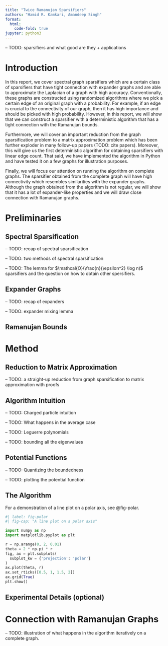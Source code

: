```yaml
---
title: "Twice Ramanujan Sparsifiers"
authors: "Hamid R. Kamkari, Amandeep Singh"
format:
  html:
    code-fold: true
jupyter: python3
---
```


-- TODO: sparsifiers and what good are they + applications

# Introduction

In this report, we cover spectral graph sparsifiers which are a certain class of sparsifiers that have tight connection with expander graphs and are able to approximate the Laplacian of a graph with high accuracy. Conventionally, these graphs are constructed using randomized algorithms where we pick a certain edge of an original graph with a probability. For example, if an edge is crucial to the connectivity of our graph, then it has high importance and should be picked with high probability. However, in this report, we will show that we can construct a sparsifier with a deterministic algorithm that has a tight connection with the Ramanujan bounds.

Furthermore, we will cover an important reduction from the graph sparsification problem to a matrix approximation problem which has been further exploder in many follow-up papers (TODO: cite papers). Moreover, this will give us the first deterministic algorithm for obtaining sparsifiers with linear edge count. That said, we have implemented the algorithm in Python and have tested it on a few graphs for illustration purposes. 

Finally, we will focus our attention on running the algorithm on complete graphs. The sparsifier obtained from the complete graph will have high connectivity which resembles similarities with the expander graphs. Although the graph obtained from the algorithm is not regular, we will show that it has a lot of expander-like properties and we will draw close connection with Ramanujan graphs.


# Preliminaries

## Spectral Sparsification

-- TODO: recap of spectral sparsification

-- TODO: two methods of spectral sparsification

-- TODO: The lemma for $\mathcal{O}(\frac{n}{\epsilon^2} \log n)$ sparsifiers and the question on how to obtain other spersifiers.

## Expander Graphs

-- TODO: recap of expanders

-- TODO: expander mixing lemma

## Ramanujan Bounds

# Method

## Reduction to Matrix Approximation

-- TODO: a straight-up reduction from graph sparsification to matrix approximation with proofs

## Algorithm Intuition

-- TODO: Charged particle intuition

-- TODO: What happens in the average case

-- TODO: Leguerre polynomials

-- TODO: bounding all the eigenvalues

## Potential Functions

-- TODO: Quantizing the boundedness

-- TODO: plotting the potential function

## The Algorithm
For a demonstration of a line plot on a polar axis, see @fig-polar.

```python
#| label: fig-polar
#| fig-cap: "A line plot on a polar axis"

import numpy as np
import matplotlib.pyplot as plt

r = np.arange(0, 2, 0.01)
theta = 2 * np.pi * r
fig, ax = plt.subplots(
  subplot_kw = {'projection': 'polar'} 
)
ax.plot(theta, r)
ax.set_rticks([0.5, 1, 1.5, 2])
ax.grid(True)
plt.show()
```

## Experimental Details (optional)

# Connection with Ramanujan Graphs

-- TODO: illustration of what happens in the algorithm iteratively on a complete graph.
